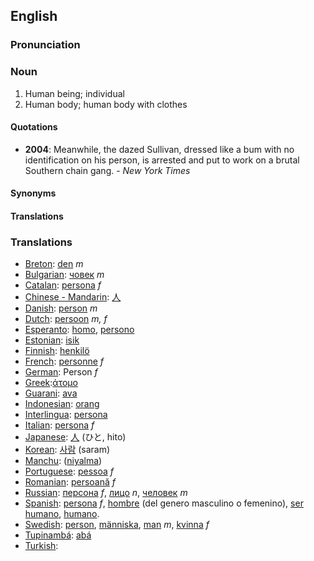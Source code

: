 ==English==
===Pronunciation===

===Noun===
#Human being; individual
#Human body; human body with clothes

====Quotations====
* '''2004''': Meanwhile, the dazed Sullivan, dressed like a bum with no identification on his person, is arrested and put to work on a brutal Southern chain gang.  - ''New York Times''

====Synonyms====
====Translations====

===Translations===
*[[Breton]]: [[den]] ''m''
*[[Bulgarian]]: [[човек]] ''m''
*[[Catalan]]: [[persona]] ''f''
*[[Chinese - Mandarin]]: [[人]]
*[[Danish]]: [[person]] ''m''
*[[Dutch]]: [[persoon]] ''m, f''
*[[Esperanto]]: [[homo]], [[persono]]
*[[Estonian]]: [[isik]]
*[[Finnish]]: [[henkilö]]
*[[French]]: [[personne]] ''f''
*[[German]]: Person ''f''
*[[Greek]]:[[άτομο]]
*[[Guarani]]: [[ava]]
*[[Indonesian]]: [[orang]]
*[[Interlingua]]: [[persona]]
*[[Italian]]: [[persona]] ''f''
*[[Japanese]]: [[人]] (ひと, hito)
*[[Korean]]: [[사람]] (saram)
*[[Manchu]]: ([[niyalma]])
*[[Portuguese]]: [[pessoa]] ''f''
*[[Romanian]]: [[persoană]] ''f''
*[[Russian]]: [[персона]] ''f'', [[лицо]] ''n'', [[человек]] ''m''
*[[Spanish]]: [[persona]] ''f'', [[hombre]] (del genero masculino o femenino),  [[ser humano]], [[humano]].
*[[Swedish]]: [[person]], [[människa]], [[man]] ''m'', [[kvinna]] ''f''
*[[Tupinambá]]: [[abá]]
*[[Turkish]]: [[]]